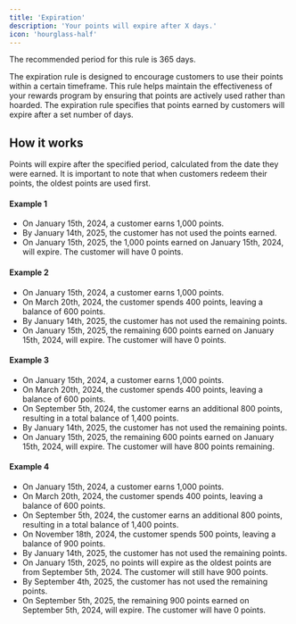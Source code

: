 ```yaml
---
title: 'Expiration'
description: 'Your points will expire after X days.'
icon: 'hourglass-half'
---
```


<Tip>The recommended period for this rule is 365 days.</Tip>

The expiration rule is designed to encourage customers to use their points within a certain timeframe.
This rule helps maintain the effectiveness of your rewards program by
ensuring that points are actively used rather than hoarded.
The expiration rule specifies that points earned by customers will expire after a set number of days.

## How it works

Points will expire after the specified period, calculated from the date they were earned.
It is important to note that when customers redeem their points, the oldest points are used first.

#### Example 1

- On January 15th, 2024, a customer earns 1,000 points.
- By January 14th, 2025, the customer has not used the points earned.
- On January 15th, 2025, the 1,000 points earned on January 15th, 2024, will expire.
  The customer will have 0 points.

#### Example 2

- On January 15th, 2024, a customer earns 1,000 points.
- On March 20th, 2024, the customer spends 400 points, leaving a balance of 600 points.
- By January 14th, 2025, the customer has not used the remaining points.
- On January 15th, 2025, the remaining 600 points earned on January 15th, 2024, will expire.
  The customer will have 0 points.

#### Example 3

- On January 15th, 2024, a customer earns 1,000 points.
- On March 20th, 2024, the customer spends 400 points, leaving a balance of 600 points.
- On September 5th, 2024, the customer earns an additional 800 points, resulting in a total balance of 1,400 points.
- By January 14th, 2025, the customer has not used the remaining points.
- On January 15th, 2025, the remaining 600 points earned on January 15th, 2024, will expire.
  The customer will have 800 points remaining.

#### Example 4

- On January 15th, 2024, a customer earns 1,000 points.
- On March 20th, 2024, the customer spends 400 points, leaving a balance of 600 points.
- On September 5th, 2024, the customer earns an additional 800 points, resulting in a total balance of 1,400 points.
- On November 18th, 2024, the customer spends 500 points, leaving a balance of 900 points.
- By January 14th, 2025, the customer has not used the remaining points.
- On January 15th, 2025, no points will expire as the oldest points are from September 5th, 2024.
  The customer will still have 900 points.
- By September 4th, 2025, the customer has not used the remaining points.
- On September 5th, 2025, the remaining 900 points earned on September 5th, 2024, will expire.
  The customer will have 0 points.
